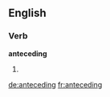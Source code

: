 
==English==

===Verb===
'''anteceding'''

# {{present participle of|antecede}}

[[de:anteceding]]
[[fr:anteceding]]
